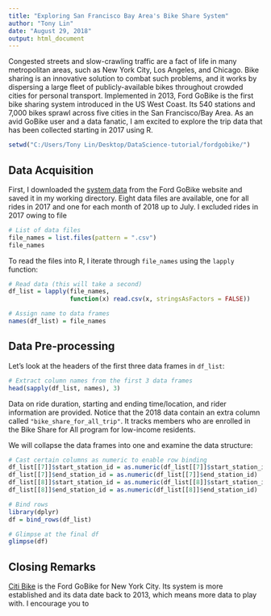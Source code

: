 ---
title: "Exploring San Francisco Bay Area's Bike Share System"
author: "Tony Lin"
date: "August 29, 2018"
output: html_document
---

Congested streets and slow-crawling traffic are a fact of life in many metropolitan areas, such as New York City, Los Angeles, and Chicago. Bike sharing is an innovative solution to combat such problems, and it works by dispersing a large fleet of publicly-available bikes throughout crowded cities for personal transport. Implemented in 2013, Ford GoBike is the first bike sharing system introduced in the US West Coast. Its 540 stations and 7,000 bikes sprawl across five cities in the San Francisco/Bay Area. As an avid GoBike user and a data fanatic, I am excited to explore the trip data that has been collected starting in 2017 using R.

```{r echo=FALSE}
setwd("C:/Users/Tony Lin/Desktop/DataScience-tutorial/fordgobike/")
```


## Data Acquisition

First, I downloaded the [system data](https://www.fordgobike.com/system-data) from the Ford GoBike website and saved it in my working directory. Eight data files are available, one for all rides in 2017 and one for each month of 2018 up to July. I excluded rides in 2017 owing to file 

```{r}
# List of data files
file_names = list.files(pattern = ".csv")
file_names
```

To read the files into R, I iterate through `file_names` using the `lapply` function:

```{r}
# Read data (this will take a second)
df_list = lapply(file_names,
                 function(x) read.csv(x, stringsAsFactors = FALSE))

# Assign name to data frames
names(df_list) = file_names
```


## Data Pre-processing

Let's look at the headers of the first three data frames in `df_list`:

```{r}
# Extract column names from the first 3 data frames
head(sapply(df_list, names), 3)
```

Data on ride duration, starting and ending time/location, and rider information are provided. Notice that the 2018 data contain an extra column called `"bike_share_for_all_trip"`. It tracks members who are enrolled in the Bike Share for All program for low-income residents.

We will collapse the data frames into one and examine the data structure:

```{r warning=FALSE, message=FALSE}
# Cast certain columns as numeric to enable row binding
df_list[[7]]$start_station_id = as.numeric(df_list[[7]]$start_station_id)
df_list[[7]]$end_station_id = as.numeric(df_list[[7]]$end_station_id)
df_list[[8]]$start_station_id = as.numeric(df_list[[8]]$start_station_id)
df_list[[8]]$end_station_id = as.numeric(df_list[[8]]$end_station_id)

# Bind rows
library(dplyr)
df = bind_rows(df_list)

# Glimpse at the final df
glimpse(df)
```









## Closing Remarks

[Citi Bike](https://www.citibikenyc.com/system-data) is the Ford GoBike for New York City. Its system is more established and its data date back to 2013, which means more data to play with. I encourage you to 

